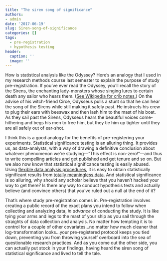 ```yaml
---
title: "The siren song of significance"
authors:
- admin
date: '2017-06-19'
slug: Siren-song-of-significance
categories: []
tags:
  - pre-registration
  - hypothesis testing
header:
  caption: ''
  image: ''
---
```


How is statistical analysis like the Odyssey? Here's an analogy that I used in my research methods course last semester to explain the purpose of study pre-registration. If you've ever read the Odyssey, you'll recall the story of the Sirens, the enchanting lady-monsters whose singing lures to certain death any sailor who hears them. ([See Wikipedia for crib notes.](https://en.wikipedia.org/wiki/Siren_(mythology)#Odyssey)) On the advise of his witch-friend Circe, Odysseus pulls a stunt so that he can hear the song of the Sirens while still making it safely past. He instructs his crew to plug their ears with beeswax and then lash him to the mast of his boat. As they sail past the Sirens, Odysseus hears the beautiful voices come-hithering and begs his men to free him, but they tie him up tighter until they are all safely out of ear-shot. 

I think this is a good analogy for the benefits of pre-registering your experiments. Statistical significance testing is an alluring thing. It provides us, as data-analysts, with a way of drawing a definitive conclusion about whatever phenomenon we're studying---"This effect is non-zero!"---and thus to write compelling articles and get published and get tenure and so on. But we also now know that statistical significance testing is easily abused. Using [flexible data analysis procedures](http://www.stat.columbia.edu/~gelman/research/unpublished/p_hacking.pdf), it is easy to obtain statistically significant results from [totally meaningless data](http://journals.sagepub.com/doi/abs/10.1177/0956797611417632). And statistical significance is so alluring, why should any scholar believe that you haven't hacked your way to get there? Is there any way to conduct hypothesis tests and actually believe (and convince others) that you've ruled out a null at the end of it? 

That's where study pre-registration comes in. Pre-registration involves creating a public record of the exact plans you intend to follow when collecting and analyzing data, _in advance_ of conducting the study. It is like tying your arms and legs to the mast of your ship as you sail through the straights of data collection and analysis. No matter how tempting it is to control for a couple of other covariates...no matter how much cleaner that log-transformation looks...your pre-registered protocol keeps you tied down, preventing you from throwing yourself overboard into the sea of questionable research practices. And as you come out the other side, you can actually put stock in your findings, having heard the siren song of statistical significance and lived to tell the tale.
